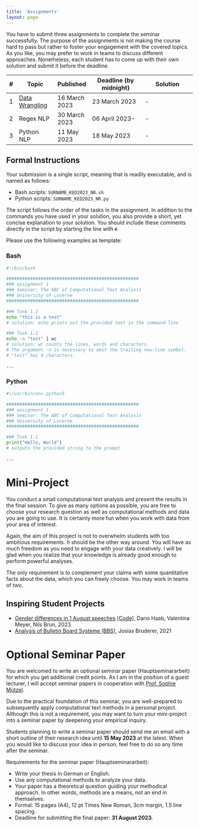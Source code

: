 ```yaml
---
title: 'Assignments'
layout: page
---
```




You have to submit three assignments to complete the seminar successfully. The purpose of the assignments is not making the course hard to pass but rather to foster your engagement with the covered topics. As you like, you may prefer to work in teams to discuss different approaches. Nonetheless, each student has to come up with their own solution and submit it before the deadline. 

| #    | Topic                                                        | Published     | Deadline (by midnight)      | Solution                                                     |
| -- | --------------------------------- | ------------------------- | ----------------------------------------------- | --------------------------------------------- |
| 1    | [Data Wrangling](https://aflueckiger.github.io/KED2023/assignments/KED2023_assignment_1.pdf) | 16 March 2023 | 23 March 2023 | - |
| 2    | Regex NLP | 30 March 2023 | 06 April 2023- | -        |
| 3    | Python NLP | 11 May 2023 | 18 May 2023 | - |

## Formal Instructions

Your submission is a single script, meaning that is readily executable, and is named as follows:

- Bash scripts: `SURNAME_KED2023_NR.sh`
- Python scripts: `SURNAME_KED2023_NR.py` 

The script follows the order of the tasks in the assignment. In addition to the commands you have used in your solution, you also provide a short, yet concise explanation to your solution.   You should include these comments directly in the script by starting the line with `#`.

Please use the following examples as template:

### Bash

```bash
#!/bin/bash

##################################################
### assignment 1
### Seminar: The ABC of Computational Text Analysis
### University of Lucerne
##################################################

### Task 1.1
echo "this is a test"
# solution: echo prints out the provided text in the command-line 

### Task 1.2
echo -n "test" | wc
# solution: wc counts the lines, words and characters. 
# The argument -n is necessary to omit the trailing new-line symbol.
# "test" has 4 characters.

...
```

### Python

```python
#!/usr/bin/env python3

##################################################
### assignment 1
### Seminar: The ABC of Computational Text Analysis
### University of Lucerne
##################################################

### Task 1.1
print("Hello, World")
# outputs the provided string to the prompt

...
```


# Mini-Project

You conduct a small computational text analysis and present the results in the final session. To give as many options as possible, you are free to choose your research question as well as computational methods and data you are going to use. It is certainly more fun when you work with data from your area of interest. 

Again, the aim of this project is not to overwhelm students with too ambitious requirements. It should be the other way around. You will have as much freedom as you need to engage with your data creatively. I will be glad when you realize that your knowledge is already good enough to perform powerful analyses.

The only requirement is to complement your claims with some quantitative facts about the data, which you can freely choose. You may work in teams of two.

## Inspiring Student Projects

- [Gender differences in 1 August speeches](https://github.com/aflueckiger/KED2023/raw/main/materials/mini_projects/2022_gender_differences/KED2023_presentation.pdf) [[Code](https://github.com/aflueckiger/KED2023/tree/main/materials/mini_projects/2022_gender_differences)], Dario Haab, Valentina Meyer, Nils Brun, 2023
- [Analysis of Bulletin Board Systeme (BBS)](https://git.makersphere.ch/josias/jason-scotts-favorite-100/raw/master/README.pdf), Josias Bruderer, 2021

# Optional Seminar Paper

You are welcomed to write an optional seminar paper (Hauptseminararbeit) for which you get additional credit points. As I am in the position of a guest lecturer, I will accept seminar papers in cooperation with [Prof. Sophie Mützel](https://www.unilu.ch/fakultaeten/ksf/institute/soziologisches-seminar/mitarbeitende/sophie-muetzel/).

Due to the practical foundation of this seminar, you are well-prepared to subsequently apply computational text methods in a personal project. Although this is not a requirement, you may want to turn your mini-project into a seminar paper by deepening your empirical inquiry. 

Students planning to write a seminar paper should send me an email with a short outline of their research idea until **15 May 2023** at the latest. When you would like to discuss your idea in person, feel free to do so any time after the seminar.

Requirements for the seminar paper (Hauptseminararbeit):

* Write your thesis in German or English.
* Use any computational methods to analyze your data.
* Your paper has a theoretical question guiding your methodical approach. In other words, methods are a means, not an end in themselves.
* Formal: 15 pages (A4), 12 pt Times New Roman, 3cm margin, 1.5 line spacing.
* Deadline for submitting the final paper: **31 August 2023**.
